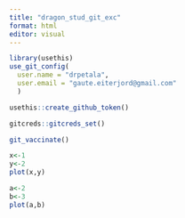 ```yaml
---
title: "dragon_stud_git_exc"
format: html
editor: visual
---
```


```r
library(usethis)
use_git_config(
  user.name = "drpetala", 
  user.email = "gaute.eiterjord@gmail.com"
  )

```

```r
usethis::create_github_token()
```

```r
gitcreds::gitcreds_set()
```

```r
git_vaccinate()
```

```r
x<-1
y<-2
plot(x,y)


```

```r
a<-2
b<-3
plot(a,b)
```
